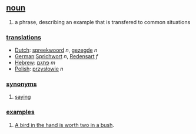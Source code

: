 ==[[noun]]==
# a phrase, describing an example that is transfered to common situations

===[[translation]]s===
*[[Dutch]]: [[spreekwoord]] ''n'', [[gezegde]] ''n''
*[[German]]:[[Sprichwort]] ''n'', [[Redensart]] ''f''
*[[Hebrew]]: [[פתגם]] ''m''
*[[Polish]]: [[przysłowie]] ''n''

===[[synonym]]s===
# [[saying]]

===[[example]]s===
# [[A bird in the hand is worth two in a bush]].